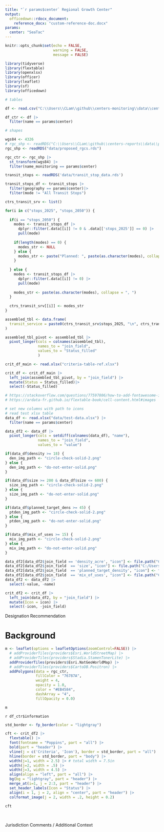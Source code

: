 ```yaml
---
title: "`r params$center` Regional Growth Center"
output: 
  officedown::rdocx_document:
    reference_docx: "custom-reference-doc.docx"
params:
  center: "SeaTac"
---
```


```r
knitr::opts_chunk$set(echo = FALSE,
                      warning = FALSE,
                      message = FALSE)
```

```r
library(tidyverse)
library(flextable)
library(openxlsx)
library(officer)
library(leaflet)
library(sf)
library(officedown)
```

```r

# tables

df <- read.csv("C:\\Users\\CLam\\github\\centers-monitoring\\data\\centers_information.csv")

df_ctr <- df |> 
  filter(name == params$center)

# shapes

wgs84 <- 4326
# rgc_shp <- readRDS("C:\\Users\\CLam\\github\\centers-reports\\data\\proposed_rgcs.rds")
rgc_shp <- readRDS("data/proposed_rgcs.rds")

rgc_ctr <- rgc_shp |>
  st_transform(wgs84) |> 
  filter(name_monitoring == params$center)

```

```r
transit_stops <- readRDS('data/transit_stop_data.rds')

transit_stops_df <- transit_stops |> 
  filter(geography == params$center)|> 
  filter(mode != "All Transit Stops")

ctrs_transit_srv <- list()

for(i in c("stops_2025", "stops_2050")) {
  
  if(i == "stops_2050") {
    modes <- transit_stops_df |> 
      dplyr::filter(.data[[i]] != 0 & .data[['stops_2025']] == 0) |> 
      pull(mode)
    
    if(length(modes) == 0) {
      modes_str <- NULL
    } else {
      modes_str <- paste("Planned: ", paste(as.character(modes), collapse = ", "))
    }
    
  } else {
    modes <- transit_stops_df |> 
      dplyr::filter(.data[[i]] != 0) |> 
      pull(mode)
    
    modes_str <- paste(as.character(modes), collapse = ", ")
  }
  
  ctrs_transit_srv[[i]] <- modes_str
}
```

```r
assembled_tbl <- data.frame(
  transit_service = paste0(ctrs_transit_srv$stops_2025, "\n", ctrs_transit_srv$stops_2050)
)

assembled_tbl_pivot <- assembled_tbl |> 
  pivot_longer(cols = colnames(assembled_tbl),
               names_to = "join_field",
               values_to = "Status_filled"
               )

crit_df_main <- read.xlsx("criteria-table-ref.xlsx")

crit_df <- crit_df_main |>
  left_join(assembled_tbl_pivot, by = "join_field") |>
  mutate(Status = Status_filled)|> 
  select(-Status_filled)

```

```r
# https://stackoverflow.com/questions/77597806/how-to-add-fontawesome-icons-to-a-flextable
# https://ardata-fr.github.io/flextable-book/cell-content.html#images

# set new columns with path to icons
# read test xlsx table
data_df <- read.xlsx("data/test-data.xlsx") |> 
  filter(name == params$center) 

data_df2 <- data_df |>
  pivot_longer(cols = setdiff(colnames(data_df), "name"),
               names_to = "join_field",
               values_to = "value")

if(data_df$density >= 18) {
  den_img_path <- "circle-check-solid-2.png"
} else {
  den_img_path <- "do-not-enter-solid.png"
}

if(data_df$size >= 200 & data_df$size <= 600) {
  size_img_path <- "circle-check-solid-2.png"
} else {
  size_img_path <- "do-not-enter-solid.png"
}

if(data_df$planned_target_dens >= 45) {
  ptden_img_path <- "circle-check-solid-2.png"
} else {
  ptden_img_path <- "do-not-enter-solid.png"
}

if(data_df$mix_of_uses >= 15) {
  mix_img_path <- "circle-check-solid-2.png"
} else {
  mix_img_path <- "do-not-enter-solid.png"
}

data_df2[data_df2$join_field == 'density_acre', "icon"] <- file.path("C:/Users/CLam/github/centers-reports/images/status_icons", den_img_path)
data_df2[data_df2$join_field  == 'size', "icon"] <- file.path("C:/Users/CLam/github/centers-reports/images/status_icons", size_img_path)
data_df2[data_df2$join_field  == 'planned_target_density', "icon"] <- file.path("C:/Users/CLam/github/centers-reports/images/status_icons", ptden_img_path)
data_df2[data_df2$join_field  == 'mix_of_uses', "icon"] <- file.path("C:/Users/CLam/github/centers-reports/images/status_icons", mix_img_path)
data_df2 <- data_df2 |> 
  select(-value, -name)
```

```r
crit_df2 <- crit_df |> 
  left_join(data_df2, by = "join_field") |> 
  mutate(Icon = icon) |> 
  select(-icon, -join_field)

```

::: {custom-style="Designation Recommendation"}
Designation Recommendation
:::

# Background


```r

m <- leaflet(options = leafletOptions(zoomControl=FALSE)) |>
  # addProviderTiles(providers$Esri.WorldStreetMap) |>
  # addProviderTiles(providers$Stadia.StamenTonerLite) |>
  addProviderTiles(providers$Esri.NatGeoWorldMap) |>
  # addProviderTiles(providers$CartoDB.Positron) |>
  addPolygons(data = rgc_ctr,
              fillColor = "76787A",
              weight = 4,
              opacity = 1.0,
              color = "#EB4584",
              dashArray = "4",
              fillOpacity = 0.0)

m
```

`r df_ctr$information`
\
```r

std_border <- fp_border(color = "lightgray")

cft <- crit_df2 |>
  flextable() |> 
  font(fontname = "Poppins", part = "all") |> 
  bold(part = "header") |>
  vline(j = c('Criteria', 'Icon'), border = std_border, part = "all") |>
  hline(border = std_border, part = "body") |> 
  width(j=1, width = 2.5) |> # total width = 7.5in
  width(j=2, width = .5) |>
  width(j=3, width = 4.5) |> 
  align(align = "left", part = "all") |> 
  bg(bg = "lightgray", part = "header") |> 
  merge_at(i=1, j = 2:3, part = "header") |> 
  set_header_labels(Icon = "Status") |> 
  align(i = 1, j = 2, align = "center", part = "header") |>
  colformat_image(j = 2, width = .2, height = 0.2)
  
cft
```

\

::: {custom-style="Comment Header"}
Jurisdiction Comments / Additional Context
:::
